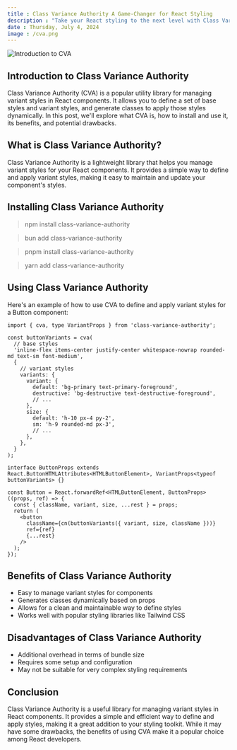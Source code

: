 ```yaml
---
title : Class Variance Authority A Game-Changer for React Styling
description : "Take your React styling to the next level with Class Variance Authority. Learn how to use this powerful library to manage variant styles and improve your development workflow."
date : Thursday, July 4, 2024
image : /cva.png
---
```


![Introduction to CVA](/cva.png)

## Introduction to Class Variance Authority

Class Variance Authority (CVA) is a popular utility library for managing variant styles in React components. It allows you to define a set of base styles and variant styles, and generate classes to apply those styles dynamically. In this post, we'll explore what CVA is, how to install and use it, its benefits, and potential drawbacks.

## What is Class Variance Authority?

Class Variance Authority is a lightweight library that helps you manage variant styles for your React components. It provides a simple way to define and apply variant styles, making it easy to maintain and update your component's styles.

## Installing Class Variance Authority
 > npm install class-variance-authority

> bun add class-variance-authority

> pnpm install class-variance-authority

> yarn add  class-variance-authority

## Using Class Variance Authority

Here's an example of how to use CVA to define and apply variant styles for a Button component:

```tsx
import { cva, type VariantProps } from 'class-variance-authority';

const buttonVariants = cva(
  // base styles
  'inline-flex items-center justify-center whitespace-nowrap rounded-md text-sm font-medium',
  {
    // variant styles
    variants: {
      variant: {
        default: 'bg-primary text-primary-foreground',
        destructive: 'bg-destructive text-destructive-foreground',
        // ...
      },
      size: {
        default: 'h-10 px-4 py-2',
        sm: 'h-9 rounded-md px-3',
        // ...
      },
    },
  }
);

interface ButtonProps extends React.ButtonHTMLAttributes<HTMLButtonElement>, VariantProps<typeof buttonVariants> {}

const Button = React.forwardRef<HTMLButtonElement, ButtonProps>((props, ref) => {
  const { className, variant, size, ...rest } = props;
  return (
    <button
      className={cn(buttonVariants({ variant, size, className }))}
      ref={ref}
      {...rest}
    />
  );
});
```

## Benefits of Class Variance Authority

* Easy to manage variant styles for components
* Generates classes dynamically based on props
* Allows for a clean and maintainable way to define styles
* Works well with popular styling libraries like Tailwind CSS

## Disadvantages of Class Variance Authority

* Additional overhead in terms of bundle size
* Requires some setup and configuration
* May not be suitable for very complex styling requirements

## Conclusion

Class Variance Authority is a useful library for managing variant styles in React components. It provides a simple and efficient way to define and apply styles, making it a great addition to your styling toolkit. While it may have some drawbacks, the benefits of using CVA make it a popular choice among React developers.
